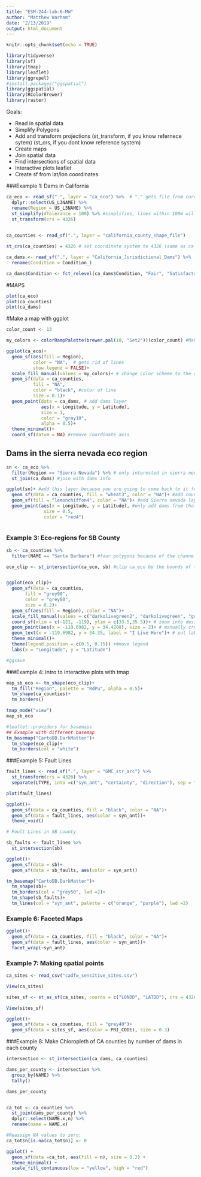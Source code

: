 ```yaml
---
title: "ESM-244-lab-6-MW"
author: "Matthew Warham"
date: "2/13/2019"
output: html_document
---
```


```r
knitr::opts_chunk$set(echo = TRUE)
```

```r


library(tidyverse)
library(sf)
library(tmap)
library(leaflet)
library(ggrepel)
#install.packages("ggspatial")
library(ggspatial)
library(RColorBrewer)
library(raster)


```


Goals: 

- Read in spatial data
- Simplify Polygons
- Add  and transform projections (st_transform, if you know refernece sytem) (st_crs, if you dont know reference system)
- Create maps
- Join spatial data
- Find intersections of spatial data
- Interactive plots leaflet
- Create sf from lat/lon coordinates

###Example 1: Dams in California

```r

ca_eco <- read_sf(".", layer = "ca_eco") %>%  # "." gets file from current working directory
  dplyr::select(US_L3NAME) %>% 
  rename(Region = US_L3NAME) %>% 
  st_simplify(dTolerance = 100) %>% #simplifies, lines within 100m will be simplified to one line
  st_transform(crs = 4326)
  

```


```r

ca_counties <- read_sf(".", layer = "california_county_shape_file") 

st_crs(ca_counties) = 4326 # set coordinate system to 4326 (same as ca_eco)

```

```r

ca_dams <- read_sf(".", layer = "California_Jurisdictional_Dams") %>% 
  rename(Condition = Condition_) 

ca_dams$Condition <- fct_relevel(ca_dams$Condition, "Fair", "Satisfactory", "Unsatisfactory", "Poor") #Set as factors

```


#MAPS

```r

plot(ca_eco)
plot(ca_counties)
plot(ca_dams)

```


#Make a map with ggplot

```r

color_count <- 13

my_colors <- colorRampPalette(brewer.pal(10, "Set2"))(color_count) #Make a palette, using all existing colors and then make more on gradient

ggplot(ca_eco)+
  geom_sf(aes(fill = Region),
          color = "NA",  # gets rid of lines
          show.legend = FALSE)+
  scale_fill_manual(values = my_colors)+ # change color scheme to the one we created earlier
  geom_sf(data = ca_counties,
          fill = "NA",
          color = "black", #color of line
          size = 0.1)+
  geom_point(data = ca_dams, # add dams layer
             aes(x = Longitude, y = Latitude),
             size = 1,
             color = "gray10",
             alpha = 0.5)+
  theme_minimal()+
  coord_sf(datum = NA) #remove coordinate axis

```

## Dams in the sierra nevada eco region

```r

sn <- ca_eco %>% 
  filter(Region == "Sierra Nevada") %>% # only interested in sierra nevada
  st_join(ca_dams) #join with dams info

ggplot(sn)+ #add this layer because you are going to come back to it for other layers, no need to add 
  geom_sf(data = ca_counties, fill = "wheat3", color = "NA")+ #add counties layer
  geom_sf(fill = "lemonchiffon4", color = "NA")+ #add Sierra nevada layer
  geom_point(aes(x = Longitude, y = Latitude), #only add dams from that are in the sierra nevada
              size = 0.5,
              color = "red4")
  

```

### Example 3: Eco-regions for SB County


```r

sb <- ca_counties %>% 
  filter(NAME == "Santa Barbara") #four polygons because of the channel islands

eco_clip <- st_intersection(ca_eco, sb) #clip ca_eco by the bounds of the sb polygon


ggplot(eco_clip)+
  geom_sf(data = ca_counties, 
       fill = "grey90", 
       color = "grey80",
       size = 0.2)+
  geom_sf(aes(fill = Region), color = "NA")+
  scale_fill_manual(values = c("darkolivegreen2", "darkolivegreen", "gold2"))+
  coord_sf(xlim = c(-121, -119), ylim = c(33.5,35.5))+ # zoom into desired coordinates
  geom_point(aes(x = -119.6982, y = 34.4208), size = 2)+ # manually create point to plot
  geom_text(x = -119.6982, y = 34.35, label = "I Live Here")+ # put label
  theme_minimal()+
  theme(legend.position = c(0.5, 0.15)) +#move legend
  labs(x = "Longitude", y = "Latitude")

#ggsave

```


###Example 4: Intro to interactive plots with tmap


```r

map_sb_eco <- tm_shape(eco_clip)+
  tm_fill("Region", palette = "RdPu", alpha = 0.5)+
  tm_shape(ca_counties)+
  tm_borders()

tmap_mode("view")
map_sb_eco

#leaflet::providers for basemaps
## Example with different basemap
tm_basemap("CartoDB.DarkMatter")+
  tm_shape(eco_clip)+
  tm_borders(col = "white")


```


###Example 5: Fault Lines

```r

fault_lines <- read_sf(".", layer = "GMC_str_arc") %>% 
  st_transform(crs = 4326) %>% 
  separate(LTYPE, into =c("syn_ant", "certainty", "direction"), sep = ",") #break information into three categories

plot(fault_lines)

ggplot()+
  geom_sf(data = ca_counties, fill = "black", color = "NA")+
  geom_sf(data = fault_lines, aes(color = syn_ant))+
  theme_void()

# Foult Lines in SB county

sb_faults <- fault_lines %>% 
  st_intersection(sb)

ggplot()+
  geom_sf(data = sb)+
  geom_sf(data = sb_faults, aes(color = syn_ant))

tm_basemap("CartoDB.DarkMatter")+
  tm_shape(sb)+
  tm_borders(col = "grey50", lwd =2)+
  tm_shape(sb_faults)+
  tm_lines(col = "syn_ant", palette = c("orange", "purple"), lwd =2)

```


### Example 6: Faceted Maps

```r

ggplot()+
  geom_sf(data = ca_counties, fill = "black", color = "NA")+
  geom_sf(data = fault_lines, aes(color = syn_ant))+
  facet_wrap(~syn_ant)

```


### Example 7: Making spatial points

```r

ca_sites <- read_csv("cadfw_sensitive_sites.csv")

View(ca_sites)

sites_sf <- st_as_sf(ca_sites, coords = c("LONDD", "LATDD"), crs = 4326) #converts lat and long columsn into stick geomoetry

View(sites_sf)

ggplot()+
  geom_sf(data = ca_counties, fill = "grey40")+
  geom_sf(data = sites_sf, aes(color = PRI_CODE), size = 0.3)

```


###Example 8: Make Chloropleth of CA counties by number of dams in each county

```r

intersection <- st_intersection(ca_dams, ca_counties)

dams_per_county <- intersection %>% 
  group_by(NAME) %>% 
  tally()

dams_per_county


ca_tot <- ca_counties %>% 
  st_join(dams_per_county) %>% 
  dplyr::select(NAME.x,n) %>% 
  rename(name = NAME.x)

#Reassign NA values to zero:
ca_tot$n[is.na(ca_tot$n)] <- 0

ggplot() +
  geom_sf(data =ca_tot, aes(fill = n), size = 0.2) +
  theme_minimal() +
  scale_fill_continuous(low = "yellow", high = "red")


```

